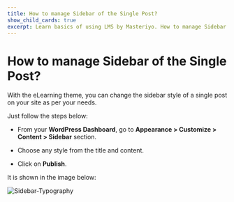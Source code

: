---
title: How to manage Sidebar of the Single Post?
show_child_cards: true
excerpt: Learn basics of using LMS by Masteriyo. How to manage Sidebar of the Single Post.
---

# How to manage Sidebar of the Single Post?

With the eLearning theme, you can change the sidebar style of a single post on your site as per your needs.

Just follow the steps below:

- From your **WordPress Dashboard**, go to **Appearance > Customize > Content > Sidebar** section.

- Choose any style from the title and content.

- Click on **Publish**.

It is shown in the image below:

![Sidebar-Typography](https://user-images.githubusercontent.com/109593521/183583448-bcdb3908-db75-4562-9dab-86f97495a912.png)

